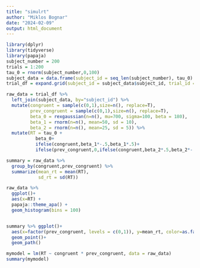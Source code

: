 ```yaml
---
title: "simulrt"
author: "Miklos Bognar"
date: "2024-02-09"
output: html_document
---
```

```r
library(dplyr)
library(tidyverse)
library(papaja)
subject_number = 200
trials = 1:200
tau_0 = rnorm(subject_number,0,100)
subject_data = data.frame(subject_id = seq_len(subject_number), tau_0)
trial_df = expand.grid(subject_id = subject_data$subject_id, trial_id = trials)

raw_data = trial_df %>% 
  left_join(subject_data, by="subject_id") %>% 
  mutate(congruent = sample(c(0,1),size=n(), replace=T),
         prev_congruent = sample(c(0,1),size=n(), replace=T),
         beta_0 = rexgaussian(n=n(), mu=700, sigma=100, beta = 180),
         beta_1 = rnorm(n=n(), mean=50, sd = 10),
         beta_2 = rnorm(n=n(), mean=25, sd = 5)) %>% 
  mutate(RT = tau_0 +
           beta_0+
           ifelse(congruent,beta_1*-.5,beta_1*.5)+
           ifelse(prev_congruent,0,ifelse(congruent,beta_2*.5,beta_2*-.5)))

summary = raw_data %>% 
  group_by(congruent,prev_congruent) %>% 
  summarize(mean_rt = mean(RT),
            sd_rt = sd(RT))

raw_data %>% 
  ggplot()+
  aes(x=RT) +
  papaja::theme_apa() +
  geom_histogram(bins = 100)


summary %>% ggplot()+
  aes(x=factor(prev_congruent, levels = c(0,1)), y=mean_rt, color=as.factor(congruent), group=as.factor(congruent)) +
  geom_point()+
  geom_path()

mymodel = lm(RT ~ congruent * prev_congruent, data = raw_data)
summary(mymodel)
```

